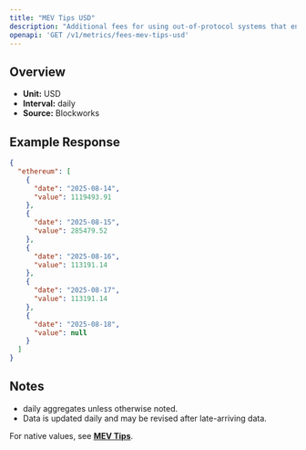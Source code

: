 ```yaml
---
title: "MEV Tips USD"
description: "Additional fees for using out-of-protocol systems that enables users to send transactions, or a bundle of transactions, to block builders for faster transaction execution, MEV capture, or MEV protection."
openapi: 'GET /v1/metrics/fees-mev-tips-usd'
---
```


## Overview

- **Unit:** USD
- **Interval:** daily
- **Source:** Blockworks

## Example Response

```json
{
  "ethereum": [
    {
      "date": "2025-08-14",
      "value": 1119493.91
    },
    {
      "date": "2025-08-15",
      "value": 285479.52
    },
    {
      "date": "2025-08-16",
      "value": 113191.14
    },
    {
      "date": "2025-08-17",
      "value": 113191.14
    },
    {
      "date": "2025-08-18",
      "value": null
    }
  ]
}
```

## Notes
- daily aggregates unless otherwise noted.
- Data is updated daily and may be revised after late-arriving data.


<Note>For native values, see **[MEV Tips](./fees-mev-tips)**.</Note>